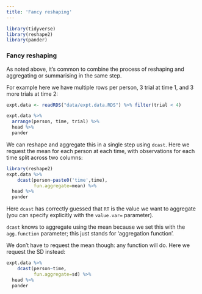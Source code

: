 ```yaml
---
title: 'Fancy reshaping'
---
```


```r
library(tidyverse)
library(reshape2)
library(pander)
```

### Fancy reshaping {- #fancy-reshaping}

As noted above, it's common to combine the process of reshaping and aggregating
or summarising in the same step.

For example here we have multiple rows per person, 3 trial at time 1, and 3 more
trials at time 2:

```r
expt.data <- readRDS("data/expt.data.RDS") %>% filter(trial < 4)
```

```r
expt.data %>%
  arrange(person, time, trial) %>%
  head %>%
  pander
```

We can reshape and aggregate this in a single step using `dcast`. Here we
request the mean for each person at each time, with observations for each time
split across two columns:

```r
library(reshape2)
expt.data %>%
	dcast(person~paste0('time',time),
	      fun.aggregate=mean) %>%
  head %>%
  pander
```

Here `dcast` has correctly guessed that `RT` is the value we want to aggregate
(you can specify explicitly with the `value.var=` parameter).

`dcast` knows to aggregate using the mean because we set this with the
`agg.function` parameter; this just stands for 'aggregation function'.

We don't have to request the mean though: any function will do. Here we request
the SD instead:

```r
expt.data %>%
	dcast(person~time,
	      fun.aggregate=sd) %>%
  head %>%
  pander
```
